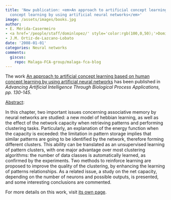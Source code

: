 ```yaml
---
title: 'New publication: <em>An approach to artificial concept learning based on human
  concept learning by using artificial neural networks</em>'
image: /assets/images/books.jpg
author:
- E. Mérida-Casermeiro
- <a href='/people/staff/dominlopez/' style='color:rgb(100,0,50);'>Domingo López Rodríguez</a>
- J.M. Ortiz-de-Lazcano-Lobato
date: '2008-01-01'
categories: Neural networks
comments:
  giscus:
    repo: Malaga-FCA-group/malaga-fca-blog
---
```


The work <u>An approach to artificial concept learning based on human concept learning by using artificial neural networks</u> has been published in <em>Advancing Artificial Intelligence Through Biological Process Applications, <em>pp. 130-145</em></em>.

<u>Abstract</u>:



In this chapter, two important issues concerning associative memory by neural networks are studied: a new model of hebbian learning, as well as the effect of the network capacity when retrieving patterns and performing clustering tasks. Particularly, an explanation of the energy function when the capacity is exceeded: the limitation in pattern storage implies that similar patterns are going to be identified by the network, therefore forming different clusters. This ability can be translated as an unsupervised learning of pattern clusters, with one major advantage over most clustering algorithms: the number of data classes is automatically learned, as confirmed by the experiments. Two methods to reinforce learning are proposed to improve the quality of the clustering, by enhancing the learning of patterns relationships. As a related issue, a study on the net capacity, depending on the number of neurons and possible outputs, is presented, and some interesting conclusions are commented.




For more details on this work, visit <a href='/publications/books/2008-advancingai'>its own page</a>.
